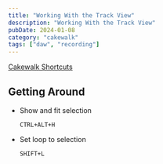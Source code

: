```yaml
---
title: "Working With the Track View"
description: "Working With the Track View"
pubDate: 2024-01-08
category: "cakewalk"
tags: ["daw", "recording"]
---
```


[Cakewalk Shortcuts](https://help.cakewalk.com/hc/en-us/articles/360036997613-Keyboard-Shortcuts)

## Getting Around

- Show and fit selection

  `CTRL+ALT+H`

- Set loop to selection

  `SHIFT+L`
